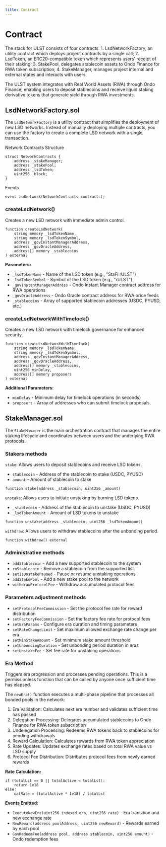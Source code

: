 ```yaml
---
title: Contract
---
```


# Contract

The stack for ULST consists of four contracts: 1. LsdNetworkFactory, an utility contract which deploys project contracts by a single call; 2. LsdToken, an ERC20-compatible token which represents users' receipt of their staking; 3. StakePool, delegates stablecoin assets to Ondo Finance for RWA token subscription; 4. StakeManager, manages project internal and external states and interacts with users.

The ULST system integrates with Real World Assets (RWA) through Ondo Finance, enabling users to deposit stablecoins and receive liquid staking derivative tokens that generate yield through RWA investments.

## LsdNetworkFactory.sol

The `LsdNetworkFactory` is a utility contract that simplifies the deployment of new LSD networks. Instead of manually deploying multiple contracts, you can use the factory to create a complete LSD network with a single transaction.

Network Contracts Structure

```solidity
struct NetworkContracts {
    address _stakeManager;
    address _stakePool;
    address _lsdToken;
    uint256 _block;
}
```

Events

```solidity
event LsdNetwork(NetworkContracts contracts);
```

### createLsdNetwork()

Creates a new LSD network with immediate admin control.

```solidity
function createLsdNetwork(
    string memory _lsdTokenName,
    string memory _lsdTokenSymbol,
    address _govInstantManagerAddress,
    address _govOracleAddress,
    address[] memory _stablecoins
) external
```

**Parameters:**
- `_lsdTokenName` - Name of the LSD token (e.g., "StaFi rULST")
- `_lsdTokenSymbol` - Symbol of the LSD token (e.g., "rULST")
- `_govInstantManagerAddress` - Ondo Instant Manager contract address for RWA operations
- `_govOracleAddress` - Ondo Oracle contract address for RWA price feeds
- `_stablecoins` - Array of supported stablecoin addresses (USDC, PYUSD, etc.)

### createLsdNetworkWithTimelock()

Creates a new LSD network with timelock governance for enhanced security.

```solidity
function createLsdNetworkWithTimelock(
    string memory _lsdTokenName,
    string memory _lsdTokenSymbol,
    address _govInstantManagerAddress,
    address _govOracleAddress,
    address[] memory _stablecoins,
    uint256 minDelay,
    address[] memory proposers
) external
```

**Additional Parameters:**
- `minDelay` - Minimum delay for timelock operations (in seconds)
- `proposers` - Array of addresses who can submit timelock proposals

## StakeManager.sol

The `StakeManager` is the main orchestration contract that manages the entire staking lifecycle and coordinates between users and the underlying RWA protocols.

### Stakers methods

`stake`: Allows users to deposit stablecoins and receive LSD tokens.

- `stablecoin` - Address of the stablecoin to stake (USDC, PYUSD)
- `amount` - Amount of stablecoin to stake

```solidity
function stake(address _stablecoin, uint256 _amount)
```

`unstake`: Allows users to initiate unstaking by burning LSD tokens.

- `_stablecoin` - Address of the stablecoin to unstake (USDC, PYUSD)
- `_lsdTokenAmount` - Amount of LSD tokens to unstake

```solidity
function unstake(address _stablecoin, uint256 _lsdTokenAmount)
```


`withdraw`: Allows users to withdraw stablecoins after the unbonding period.

```solidity
function withdraw() external
```

### Administrative methods

- `addStablecoin` - Add a new supported stablecoin to the system
- `rmStablecoin` - Remove a stablecoin from the supported list
- `setIsUnstakePaused` - Pause or resume unstaking operations
- `addStakePool` - Add a new stake pool to the network
- `withdrawProtocolFee` - Withdraw accumulated protocol fees

### Parameters adjustment methods

- `setProtocolFeeCommission` - Set the protocol fee rate for reward distribution
- `setFactoryFeeCommission` - Set the factory fee rate for protocol fees
- `setEraParams` - Configure era duration and timing parameters
- `setRateChangeLimit` - Set maximum allowed exchange rate change per era
- `setMinStakeAmount` - Set minimum stake amount threshold
- `setUnbondingDuration` - Set unbonding period duration in eras
- `setUnstakeFee` - Set fee rate for unstaking operations


### Era Method

Triggers era progression and processes pending operations. This is a permissionless function that can be called by anyone once sufficient time has elapsed.

The `newEra()` function executes a multi-phase pipeline that processes all bonded pools in the network:

1. Era Validation: Calculates next era number and validates sufficient time has passed
2. Delegation Processing: Delegates accumulated stablecoins to Ondo Finance for RWA token subscription
3. Undelegation Processing: Redeems RWA tokens back to stablecoins for pending withdrawals
4. Reward Calculation: Calculates rewards from RWA token appreciation
5. Rate Updates: Updates exchange rates based on total RWA value vs LSD supply
6. Protocol Fee Distribution: Distributes protocol fees from newly earned rewards

**Rate Calculation:**
```
if (totalLst == 0 || totalActive < totalLst):
    return 1e18
else:
    calRate = (totalActive * 1e18) / totalLst
```

**Events Emitted:**
- `ExecuteNewEra(uint256 indexed era, uint256 rate)` - Era transition and new exchange rate
- `NewReward(address poolAddress, uint256 newReward)` - Rewards earned by each pool
- `GovRedeemFee(address pool, address stablecoin, uint256 amount)` - Ondo redemption fees
